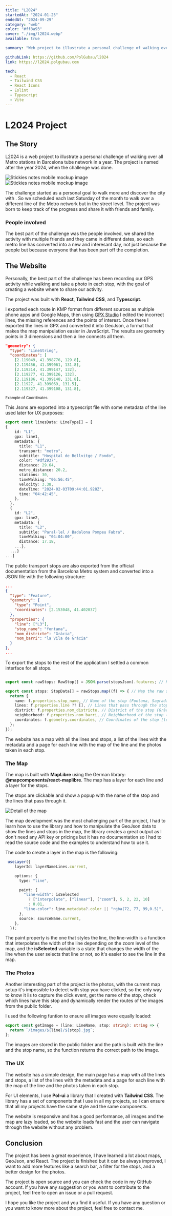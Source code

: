 ```yaml
---
title: "L2024"
startedAt: "2024-01-25"
endedAt: "2024-09-29"
category: "web"
color: "#ff8a93"
cover: "./img/l2024.webp"
available: true

summary: "Web project to illustrate a personal challenge of walking over all Metro stations in Barcelona tube network in a year."

githubLink: https://github.com/PolGubau/l2024
link: https://l2024.polgubau.com

tech: 
  - React
  - Tailwind CSS
  - React Icons
  - Eslint 
  - Typescript
  - Vite
---
```




# L2024 Project

## The Story

L2024 is a web project to illustrate a personal challenge of walking over all Metro stations in Barcelona tube network in a year. The project is named after the year 2024, when the challenge was done.

<div className="flex -gap-32 p-6 md:p-8"> 
  <Image
    alt="Stickies notes mobile mockup image"
    width={200}
    height={400}
    className="rounded-xl h-full max-h-[300px] md:max-h-[400px] object-contain show-animation -rotate-12"
    src={cover1}
  />
  <Image
    alt="Stickies notes mobile mockup image"
    width={200}
    height={400}
    className="rounded-xl h-full max-h-[300px] md:max-h-[400px] object-contain show-animation rotate-12"
    src={cover2}
  />
</div>


The challenge started as a personal goal to walk more and discover the city with <At label='Marcos Rayo' href='https://www.linkedin.com/in/marcos-rayo-garc%C3%ADa-308342308/'/>. So we scheduled each last Saturday of the month to walk over a different line of the Metro network but in the street level. The project was born to keep track of the progress and share it with friends and family.

### People involved

The best part of the challenge was the people involved, we shared the activity with multiple friends and they came in different dates, so each metro line has converted into a new and interesant day, not just because the people but because everyone that has been part off the completion.


## The Website 

Personally, the best part of the challenge has been recording our GPS activity while walking and take a photo in each stop, with the goal of creating a website where to share our activity.

The project was built with **React**, **Tailwind CSS**, and **Typescript**. 

I exported each route in KMP format from different sources as multiple phone apps and Google Maps, then using <a href='https://gpx.studio/'>GPX Studio</a> I edited the incorrect lines, the missing references and the points of interest. Once there I exported the lines in GPX and converted it into GeoJson, a format that makes the map manipulation easier in JavaScript.
The results are geometry points in 3 dimensions and then a line connects all them.
```json
"geometry": {
  "type": "LineString",
  "coordinates": [
    [2.119049, 41.398776, 129.8],
    [2.119456, 41.399061, 131.8],
    [2.119314, 41.399147, 132],
    [2.119277, 41.399126, 132],
    [2.119186, 41.399148, 131.8],
    [2.11927, 41.399069, 131.5],
    [2.119327, 41.399108, 131.8],
```
<small>Example of Coordinates</small>

This Jsons are exported into a typescript file with some metadata of the line used later for UX purposes:
```typescript
export const linesData: LineType[] = [
{
    id: "L1",
    gpx: line1,
    metadata: {
      title: "L1",
      transport: "metro",
      subtitle: "Hospital de Bellvitge / Fondo",
      color: "#df2937",
      distance: 29.64,
      metro_distance: 20.2,
      stations: 30,
      timeWalking: "06:56:45",
      velocity: 3.38,
      dateTime: "2024-02-03T09:44:01.928Z",
      time: "04:42:45",
    },
  },
  {
    id: "L2",
    gpx: line2,
    metadata: {
      title: "L2",
      subtitle: "Paral·lel / Badalona Pompeu Fabra",
      timeWalking: "04:04:00",
      distance: 17.18,
    ...},
  ...}
...]
```

The public transport  stops are also exported from the official documentation from the Barcelona Metro system and converted into a JSON file with the following structure:
```json
...
{
  "type": "Feature",
  "geometry": {
    "type": "Point",
    "coordinates": [2.153048, 41.402037]
  },
  "properties": {
    "line": ["L3"],
    "stop_name": "fontana",
    "nom_districte": "Gràcia",
    "nom_barri": "la Vila de Gràcia"
  }
},
...
```

To export the stops to the rest of the application I settled a common interface for all stops.
```typescript

export const rawStops: RawStop[] = JSON.parse(stopsJson).features; // Parse the JSON file into a variable

export const stops: StopData[] = rawStops.map((f) => { // Map the raw stops into a common interface
  return {
    name: f.properties.stop_name, // Name of the stop (Fontana, Sagrada Familia...)
    lines: f.properties.line ?? [], // Lines that pass through the stop
    district: f.properties.nom_districte, // District of the stop (Gràcia, Eixample...)
    neighborhood: f.properties.nom_barri, // Neighborhood of the stop (Vila de Gràcia, Sagrada Familia...)
    coordinates: f.geometry.coordinates, // Coordinates of the stop [longitude, latitude]
  };
});
```

The website has a map with all the lines and stops, a list of the lines with the metadata and a page for each line with the map of the line and the photos taken in each stop.

### The Map

The map is built with **MapLibre** using the German library: **@mapcomponents/react-maplibre**. The map has a layer for each line and a layer for the stops. 

The stops are clickable and show a popup with the name of the stop and the lines that pass through it.

  <Image
    alt="Detail of the map"
    width={600}
    height={400}
    className="rounded-2xl h-full object-contain show-animation"
    src={mapPreview}
  />

The map development was the most challenging part of the project, I had to learn how to use the library and how to manipulate the GeoJson data to show the lines and stops in the map, the library creates a great output as I don't need any API key or pricings but it has no documentation so I had to read the source code and the examples to understand how to use it.

The code to create a layer in the map is the following:
```typescript
 useLayer({
    layerId: layerNameLines.current,

    options: {
      type: "line",

      paint: {
        "line-width": isSelected
          ? ["interpolate", ["linear"], ["zoom"], 5, 2, 22, 10]
          : 0.01,
        "line-color": line.metadata?.color || "rgba(72, 77, 99,0.5)",
      },
      source: sourceName.current,
    },
  });
```
The paint property is the one that styles the line, the line-width is a function that interpolates the width of the line depending on the zoom level of the map,  and the **isSelected** variable is a state that changes the width of the line when the user selects that line or not, so it's easier to see the line in the map.

### The Photos

Another interesting part of the project is the photos, with the current map setup it's impossible to detect with stop you have clicked, so the only way to know it iis to capture the click event, get the name of the stop, check which lines have this stop and dynamically render the routes of the images from the public folder.

I used the following funtion to ensure all images were equally loaded:

```typescript
export const getImage = (line: LineName, stop: string): string => {
  return `/images/${line}/${stop}.jpg`;
};
```

The images are stored in the public folder and the path is built with the line and the stop name, so the function returns the correct path to the image.

### The UX

The website has a simple design, the main page has a map with all the lines and stops, a list of the lines with the metadata and a page for each line with the map of the line and the photos taken in each stop.

For UI elements, I use **Pol-ui** a library that I created with **Tailwind CSS**. The library has a set of components that I use in all my projects, so I can ensure that all my projects have the same style and the same components.

The website is responsive and has a good performance, all images and the map are lazy loaded, so the website loads fast and the user can navigate through the website without any problem.

## Conclusion

The project has been a great experience, I have learned a lot about maps, GeoJson, and React. The project is finished but it can be always improved, I want to add more features like a search bar, a filter for the stops, and a better design for the photos.

The project is open source and you can check the code in my GitHub account. If you have any suggestion or you want to contribute to the project, feel free to open an issue or a pull request.

I hope you like the project and you find it useful. If you have any question or you want to know more about the project, feel free to contact me.